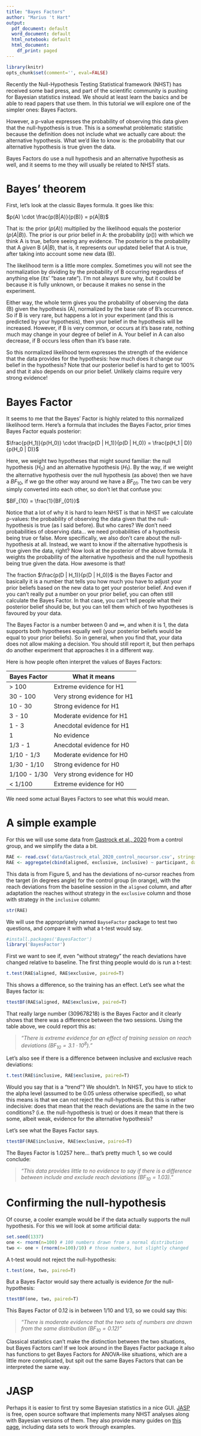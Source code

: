 ```yaml
---
title: "Bayes Factors"
author: "Marius 't Hart"
output:
  pdf_document: default
  word_document: default
  html_notebook: default
  html_document:
    df_print: paged
---
```


```r
library(knitr)
opts_chunk$set(comment='', eval=FALSE)
```

Recently the Null-Hypothesis Testing Statistical framework (NHST) has received some bad press, and part of the scientific community is pushing for Bayesian statistics instead. We should at least learn the basics and be able to read papers that use them. In this tutorial we will explore one of the simpler ones: Bayes Factors.

However, a p-value expresses the probability of observing this data given that the null-hypothesis is true. This is a somewhat problematic statistic because the definition does not include what we actually care about: the alternative hypothesis. What we'd like to know is: the probability that our alternative hypothesis is true given the data.

Bayes Factors do use a null hypothesis and an alternative hypothesis as well, and it seems to me they will usually be related to NHST stats.

# Bayes' theorem

First, let's look at the classic Bayes formula. It goes like this:

$p(A) \cdot \frac{p(B|A)}{p(B)} = p(A|B)$

That is: the prior ($p(A)$) multiplied by the likelihood equals the posterior ($p(A|B)$). The prior is our prior belief in A: the probability ($p()$) with which we think A is true, before seeing any evidence. The posterior is the probability that A _given_ B ($A|B$), that is, it represents our updated belief that A is true, after taking into account some new data (B).

The likelihood term is a little more complex. Sometimes you will not see the normalization by dividing by the probability of B occurring regardless of anything else (its' "base rate"). I'm not always sure why, but it could be because it is fully unknown, or because it makes no sense in the experiment.

Either way, the whole term gives you the probability of observing the data (B) given the hypothesis (A), normalized by the base rate of B's occurrence. So if B is very rare, but happens a lot in your experiment (and this is predicted by your hypothesis), then your belief in the hypothesis will be increased. However, if B is very common, or occurs at it's base rate, nothing much may change in your degree of belief in A. Your belief in A can also decrease, if B occurs less often than it's base rate.

So this normalized likelihood term expresses the strength of the evidence that the data provides for the hypothesis: how much does it change our belief in the hypothesis? Note that our posterior  belief is hard to get to 100% and that it also depends on our prior belief. Unlikely claims require very strong evidence!

# Bayes Factor

It seems to me that the Bayes' Factor is highly related to this normalized likelihood term. Here's a formula that includes the Bayes Factor, prior times Bayes Factor equals posterior:

$\frac{p(H_1)}{p(H_0)} \cdot \frac{p(D | H_1)}{p(D | H_0)} = \frac{p(H_1 | D)}{p(H_0 | D)}$

Here, we weight two hypotheses that might sound familiar: the null hypothesis ($H_0$) and an alternative hypothesis ($H_1$). By the way, if we weight the alternative hypothesis over the null hypothesis (as above) then we have a $BF_{10}$, if we go the other way around we have a $BF_{01}$. The two can be very simply converted into each other, so don't let that confuse you:

$BF_{10} = \frac{1}{BF_{01}}$

Notice that a lot of why it is hard to learn NHST is that in NHST we calculate p-values: the probability of observing the data given that the null-hypothesis is true (as I said before). But who cares? We don't need probabilities of observing data... we need probabilities of a hypothesis being true or false. More specifically, we also don't care about the null-hypothesis at all. Instead, we want to know if the alternative hypothesis is true given the data, right? Now look at the posterior of the above formula. It weights the probability of the alternative hypothesis and the null hypothesis being true given the data. How awesome is that!

The fraction $\frac{p(D | H_1)}{p(D | H_0)}$ is the Bayes Factor and basically it is a number that tells you how much you have to adjust your prior beliefs based on the new data to get your posterior belief. And even if you can't really put a number on your prior belief, you can often still calculate the Bayes Factor. In that case, you can't tell people what their posterior belief should be, but you can tell them which of two hypotheses is favoured by your data. 

The Bayes Factor is a number between 0 and $\infty$, and when it is 1, the data supports both hypotheses equally well (your posterior beliefs would be equal to your prior beliefs). So in general, when you find that, your data does not allow making a decision. You should still report it, but then perhaps do another experiment that approaches it in a different way.

Here is how people often interpret the values of Bayes Factors:

| Bayes Factor | What it means               |
|--------------|-----------------------------|
| > 100        | Extreme evidence for H1     |
| 30 - 100     | Very strong evidence for H1 |
| 10 - 30      | Strong evidence for H1      |
| 3 - 10       | Moderate evidence for H1    |
| 1 - 3        | Anecdotal evidence for H1   |
| 1            | No evidence                 |
| 1/3 - 1      | Anecdotal evidence for H0   |
| 1/10 - 1/3   | Moderate evidence for H0    |
| 1/30 - 1/10	 | Strong evidence for H0      |
| 1/100 - 1/30 | Very strong evidence for H0 |
| < 1/100      | Extreme evidence for H0     |

We need some actual Bayes Factors to see what this would mean.

# A simple example

For this we will use some data from [Gastrock et al., 2020](https://doi.org/10.1038/s41598-020-76940-3) from a control group, and we simplify the data a bit.

```r
RAE <- read.csv('data/Gastrock_etal_2020_control_nocursor.csv', stringsAsFactors = F)
RAE <- aggregate(cbind(aligned, exclusive, inclusive) ~ participant, data=RAE, FUN=mean)
```

This data is from Figure 5, and has the deviations of no-cursor reaches from the target (in degrees angle) for the control group (in orange), with the reach deviations from the baseline session in the `aligned` column, and after adaptation the reaches without strategy in the `exclusive` column and those with strategy in the `inclusive` column:

```r
str(RAE)
```

We will use the appropriately named `BayseFactor` package to test two questions, and compare it with what a t-test would say.

```r
#install.packages('BayesFactor')
library('BayesFactor')
```

First we want to see if, even "without strategy" the reach deviations have changed relative to baseline. The first thing people would do is run a t-test:

```r
t.test(RAE$aligned, RAE$exclusive, paired=T)
```

This shows a difference, so the training has an effect. Let's see what the Bayes factor is:

```r
ttestBF(RAE$aligned, RAE$exclusive, paired=T)
```

That really large number (309678218) is the Bayes Factor and it clearly shows that there was a difference between the two sessions. Using the table above, we could report this as:

> _"There is extreme evidence for an effect of training session on reach deviations ($BF_{10} = 3.1 \cdot 10^8$)."_

Let's also see if there is a difference between inclusive and exclusive reach deviations:

```r
t.test(RAE$inclusive, RAE$exclusive, paired=T)
```

Would you say that is a "trend"? We shouldn't. In NHST, you have to stick to the alpha level (assumed to be 0.05 unless otherwise specified), so what this means is that we can not reject the null-hypothesis. But this is rather indecisive: does that mean that the reach deviations are the same in the two conditions? (i.e. the null-hypothesis is true) or does it mean that there is some, albeit weak, evidence for the alternative hypothesis?

Let's see what the Bayes Factor says.

```r
ttestBF(RAE$inclusive, RAE$exclusive, paired=T)
```

The Bayes Factor is 1.0257 here... that's pretty much 1, so we could conclude:

> _"This data provides little to no evidence to say if there is a difference between include and exclude reach deviations ($BF_{10}=1.03$)."_

# Confirming the null-hypothesis

Of course, a cooler example would be if the data actually supports the null hypothesis. For this we will look at some artificial data:

```r
set.seed(1337)
one <- rnorm(n=100) # 100 numbers drawn from a normal distribution
two <- one + (rnorm(n=100)/10) # those numbers, but slightly changed
```


A t-test would not reject the null-hypothesis:

```r
t.test(one, two, paired=T)
```

But a Bayes Factor would say there actually is evidence _for_ the null-hypothesis:

```r
ttestBF(one, two, paired=T)
```

This Bayes Factor of 0.12 is in between 1/10 and 1/3, so we could say this:

> _"There is moderate evidence that the two sets of numbers are drawn from the same distribution ($BF_{10}=0.12$)"_

Classical statistics can't make the distinction between the two situations, but Bayes Factors can! If we look around in the Bayes Factor package it also has functions to get Bayes Factors for ANOVA-like situations, which are a little more complicated, but spit out the same Bayes Factors that can be interpreted the same way.

# JASP

Perhaps it is easier to first try some Bayesian statistics in a nice GUI. [JASP](https://jasp-stats.org) is free, open source software that implements many NHST analyses along with Bayesian versions of them. They also provide many guides on [this page](https://jasp-stats.org/jasp-materials/), including data sets to work through examples.